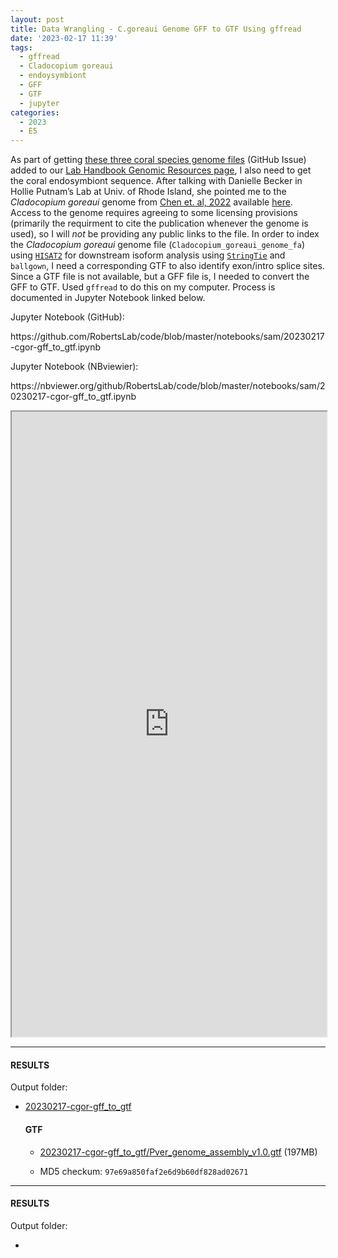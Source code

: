```yaml
---
layout: post
title: Data Wrangling - C.goreaui Genome GFF to GTF Using gffread
date: '2023-02-17 11:39'
tags: 
  - gffread
  - Cladocopium goreaui
  - endoysymbiont
  - GFF
  - GTF
  - jupyter
categories: 
  - 2023
  - E5
---
```

As part of getting [these three coral species genome files](https://github.com/RobertsLab/resources/issues/1571) (GitHub Issue) added to our [Lab Handbook Genomic Resources page](https://robertslab.github.io/resources/Genomic-Resources/), I also need to get the coral endosymbiont sequence. After talking with Danielle Becker in Hollie Putnam's Lab at Univ. of Rhode Island, she pointed me to the _Cladocopium goreaui_ genome from [Chen et. al, 2022](https://doi.org/10.48610/fba3259) available [here](https://espace.library.uq.edu.au/view/UQ:fba3259). Access to the genome requires agreeing to some licensing provisions (primarily the requirment to cite the publication whenever the genome is used), so I will _not_ be providing any public links to the file. In order to index the _Cladocopium goreaui_  genome file (`Cladocopium_goreaui_genome_fa`) using [`HISAT2`](https://daehwankimlab.github.io/hisat2/) for downstream isoform analysis using [`StringTie`](https://ccb.jhu.edu/software/stringtie/) and `ballgown`, I need a corresponding GTF to also identify exon/intro splice sites. Since a GTF file is not available, but a GFF file is, I needed to convert the GFF to GTF. Used `gffread` to do this on my computer. Process is documented in Jupyter Notebook linked below.

Jupyter Notebook (GitHub):

https://github.com/RobertsLab/code/blob/master/notebooks/sam/20230217-cgor-gff_to_gtf.ipynb

Jupyter Notebook (NBviewier):

https://nbviewer.org/github/RobertsLab/code/blob/master/notebooks/sam/20230217-cgor-gff_to_gtf.ipynb


<iframe src="https://nbviewer.org/github/RobertsLab/code/blob/master/notebooks/sam/20230217-cgor-gff_to_gtf.ipynb" width="100%" height="1000" scrolling="yes"></iframe>

---

#### RESULTS

Output folder:

- [20230217-cgor-gff_to_gtf](https://gannet.fish.washington.edu/Atumefaciens/20230217-cgor-gff_to_gtf)

  #### GTF

  - [20230217-cgor-gff_to_gtf/Pver_genome_assembly_v1.0.gtf](https://gannet.fish.washington.edu/Atumefaciens/20230217-cgor-gff_to_gtf/Cladocopium_goreaui_genes_gff3.gtf) (197MB)

  - MD5 checkum: `97e69a850faf2e6d9b60df828ad02671`


---

#### RESULTS

Output folder:

- []()

